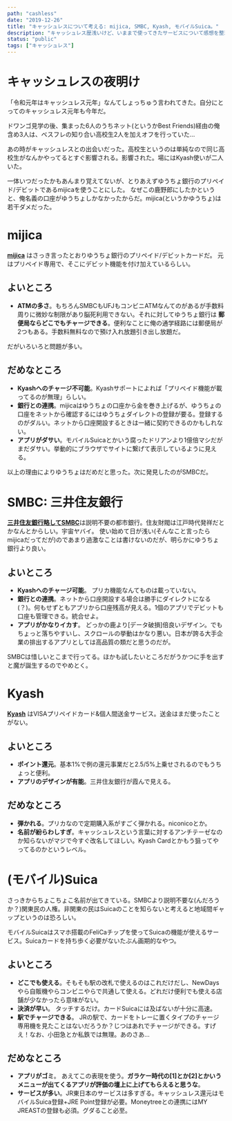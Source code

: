 ---
path: "cashless"
date: "2019-12-26"
title: "キャッシュレスについて考える: mijica, SMBC, Kyash, モバイルSuica。"
description: "キャッシュレス歴浅いけど、いままで使ってきたサービスについて感想を整理する。"
status: "public"
tags: ["キャッシュレス"]
---

# キャッシュレスの夜明け

「令和元年はキャッシュレス元年」なんてしょっちゅう言われてきた。自分にとってのキャッシュレス元年も今年だ。

ドワンゴ見学の後、集まった6人のうちネット(というかBest Friends)経由の俺含め3人は、ベスフレの知り合い高校生2人を加えオフを行っていた…

あの時がキャッシュレスとの出会いだった。高校生というのは単純なので同じ高校生がなんかやってるとすぐ影響される。影響された。場にはKyash使いが二人いた。

一体いつだったかもあんまり覚えてないが、とりあえずゆうちょ銀行のプリペイド/デビットであるmijicaを使うことにした。
なぜこの鹿野郎にしたかというと、俺名義の口座がゆうちょしかなかったからだ。mijica(というかゆうちょ)は若干ダメだった。

# mijica

[__mijica__](https://www.jp-bank.japanpost.jp/kojin/card/mijica/kj_crd_mij_index.html) はさっき言ったとおりゆうちょ銀行のプリペイド/デビットカードだ。
元はプリペイド専用で、そこにデビット機能を付け加えているらしい。

## よいところ

- __ATMの多さ__。もちろんSMBCもUFJもコンビニATMなんてのがあるが手数料周りに微妙な制限があり脳死利用できない。それに対してゆうちょ銀行は __郵便局ならどこでもチャージできる__。便利なことに俺の通学経路には郵便局が2つもある。手数料無料なので預け入れ放題引き出し放題だ。

だがいろいろと問題が多い。

## だめなところ

- __Kyashへのチャージ不可能__。Kyashサポートによれば「プリペイド機能が載ってるのが無理」らしい。
- __銀行との連携__。mijicaはゆうちょの口座から金を巻き上げるが、ゆうちょの口座をネットから確認するにはゆうちょダイレクトの登録が要る。登録するのがダルい。ネットから口座開設するときは一緒に契約できるのかもしれない。
- __アプリがダサい__。モバイルSuicaとかいう腐ったドリアンより1億倍マシだがまだダサい。挙動的にブラウザでサイトに繋げて表示しているように見える。

以上の理由によりゆうちょはだめだと思った。次に発見したのがSMBCだ。

# SMBC: 三井住友銀行

[__三井住友銀行略してSMBC__](https://www.smbc.co.jp)は説明不要の都市銀行。住友財閥は江戸時代発祥だとかなんとからしい。宇宙ヤバイ。
使い始めて日が浅い(そんなこと言ったらmijicaだってだが)のであまり過激なことは書けないのだが、明らかにゆうちょ銀行より良い。

## よいところ

- __Kyashへのチャージ可能__。 プリカ機能なんてものは載っていない。
- __銀行との連携__。ネットから口座開設する場合は勝手にダイレクトになる(？)。何もせずともアプリから口座残高が見える。1個のアプリでデビットも口座も管理できる。統合せよ。
- __アプリがかなりイカす__。 どっかの鹿より[データ破損]倍良いデザイン。でもちょっと落ちやすいし、スクロールの挙動はかなり悪い。日本が誇る大手企業の排出するアプリとしては高品質の類だと思うのだが。

SMBCは惜しいとこまで行ってる。ほかも試したいところだがうかつに手を出すと魔が誕生するのでやめとく。

# Kyash

[__Kyash__](https://kyash.co) はVISAプリペイドカード&個人間送金サービス。送金はまだ使ったことがない。

## よいところ

- __ポイント還元__。基本1%で例の還元事業だと2.5/5%上乗せされるのでもうちょっと便利。
- __アプリのデザインが有能__。三井住友銀行が霞んで見える。

## だめなところ

- __弾かれる__。プリカなので定期購入系がすごく弾かれる。niconicoとか。
- __名前が紛らわしすぎ__。キャッシュレスという言葉に対するアンチテーゼなのか知らないがマジで今すぐ改名してほしい。Kyash Cardとかもう狙ってやってるのかというレベル。

# (モバイル)Suica

さっきからちょこちょこ名前が出てきている。SMBCより説明不要な(んだろうか？)関東民の人権。非関東の民はSuicaのことを知らないと考えると地域間ギャップというのは恐ろしい。

モバイルSuicaはスマホ搭載のFeliCaチップを使ってSuicaの機能が使えるサービス。Suicaカードを持ち歩く必要がないたぶん画期的なやつ。

## よいところ

- __どこでも使える__。そもそも駅の改札で使えるのはこれだけだし、NewDaysやら自販機やらコンビニやらで共通して使える。どれだけ便利でも使える店舗が少なかったら意味がない。
- __決済が早い__。 タッチするだけ。カードSuicaには及ばないが十分に高速。
- __駅でチャージできる__。 JRの駅で、カードをトレーに置くタイプのチャージ専用機を見たことはないだろうか？じつはあれでチャージができる。すげえ！なお、小田急とか私鉄では無理。あのさあ…

## だめなところ

- __アプリがゴミ__。 あえてこの表現を使う。__ガラケー時代の[1]とか[2]とかいうメニューが出てくるアプリが評価の壇上に上げてもらえると思うな__。
- __サービスが多い__。JR東日本のサービスは多すぎる。キャッシュレス還元はモバイルSuica登録+JRE Point登録が必要。Moneytreeとの連携にはMY JREASTの登録も必須。グダること必至。
